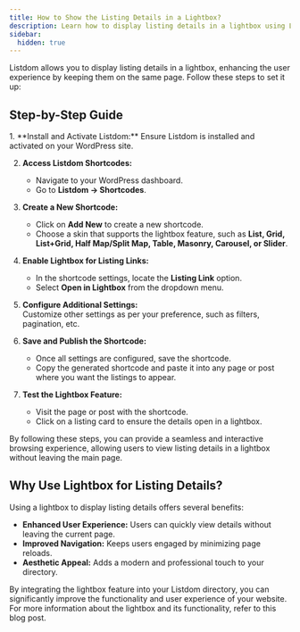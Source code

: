 ```yaml
---
title: How to Show the Listing Details in a Lightbox?
description: Learn how to display listing details in a lightbox using Listdom shortcodes.
sidebar:
  hidden: true
---
```



Listdom allows you to display listing details in a lightbox, enhancing the user experience by keeping them on the same page. Follow these steps to set it up:

## Step-by-Step Guide

<Steps>
1. **Install and Activate Listdom:**  
   Ensure Listdom is installed and activated on your WordPress site.

2. **Access Listdom Shortcodes:**  
   - Navigate to your WordPress dashboard.  
   - Go to **Listdom → Shortcodes**.  

3. **Create a New Shortcode:**  
   - Click on **Add New** to create a new shortcode.  
   - Choose a skin that supports the lightbox feature, such as **List, Grid, List+Grid, Half Map/Split Map, Table, Masonry, Carousel, or Slider**.  

4. **Enable Lightbox for Listing Links:**  
   - In the shortcode settings, locate the **Listing Link** option.  
   - Select **Open in Lightbox** from the dropdown menu.  

5. **Configure Additional Settings:**  
   Customize other settings as per your preference, such as filters, pagination, etc.

6. **Save and Publish the Shortcode:**  
   - Once all settings are configured, save the shortcode.  
   - Copy the generated shortcode and paste it into any page or post where you want the listings to appear.  

7. **Test the Lightbox Feature:**  
   - Visit the page or post with the shortcode.  
   - Click on a listing card to ensure the details open in a lightbox.  
</Steps>

By following these steps, you can provide a seamless and interactive browsing experience, allowing users to view listing details in a lightbox without leaving the main page.

## Why Use Lightbox for Listing Details?

Using a lightbox to display listing details offers several benefits:

- **Enhanced User Experience:** Users can quickly view details without leaving the current page.  
- **Improved Navigation:** Keeps users engaged by minimizing page reloads.  
- **Aesthetic Appeal:** Adds a modern and professional touch to your directory.  

By integrating the lightbox feature into your Listdom directory, you can significantly improve the functionality and user experience of your website. For more information about the lightbox and its functionality, refer to this blog post.
